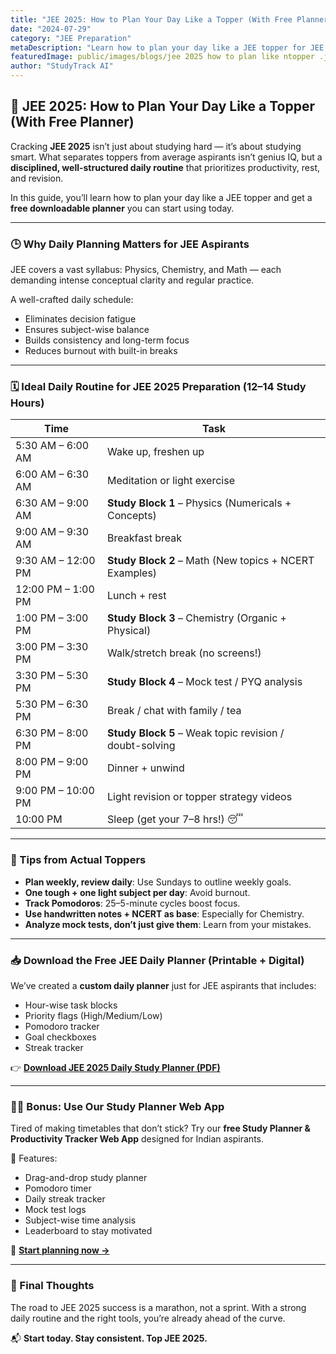 ```yaml
---
title: "JEE 2025: How to Plan Your Day Like a Topper (With Free Planner)"
date: "2024-07-29"
category: "JEE Preparation"
metaDescription: "Learn how to plan your day like a JEE topper for JEE 2025. Get a disciplined daily routine, subject-wise tips, and a free planner to boost your preparation."
featuredImage: public/images/blogs/jee 2025 how to plan like ntopper .jpeg
author: "StudyTrack AI"
---
```


## 🧠 JEE 2025: How to Plan Your Day Like a Topper (With Free Planner)

Cracking **JEE 2025** isn’t just about studying hard — it’s about studying smart. What separates toppers from average aspirants isn’t genius IQ, but a **disciplined, well-structured daily routine** that prioritizes productivity, rest, and revision.

In this guide, you’ll learn how to plan your day like a JEE topper and get a **free downloadable planner** you can start using today.

---

### 🕒 Why Daily Planning Matters for JEE Aspirants

JEE covers a vast syllabus: Physics, Chemistry, and Math — each demanding intense conceptual clarity and regular practice.

A well-crafted daily schedule:

*   Eliminates decision fatigue
*   Ensures subject-wise balance
*   Builds consistency and long-term focus
*   Reduces burnout with built-in breaks

---

### 🗓️ Ideal Daily Routine for JEE 2025 Preparation (12–14 Study Hours)

| Time               | Task                                                    |
| ------------------ | ------------------------------------------------------- |
| 5:30 AM – 6:00 AM  | Wake up, freshen up                                     |
| 6:00 AM – 6:30 AM  | Meditation or light exercise                            |
| 6:30 AM – 9:00 AM  | **Study Block 1** – Physics (Numericals + Concepts)     |
| 9:00 AM – 9:30 AM  | Breakfast break                                         |
| 9:30 AM – 12:00 PM | **Study Block 2** – Math (New topics + NCERT Examples)  |
| 12:00 PM – 1:00 PM | Lunch + rest                                            |
| 1:00 PM – 3:00 PM  | **Study Block 3** – Chemistry (Organic + Physical)      |
| 3:00 PM – 3:30 PM  | Walk/stretch break (no screens!)                        |
| 3:30 PM – 5:30 PM  | **Study Block 4** – Mock test / PYQ analysis            |
| 5:30 PM – 6:30 PM  | Break / chat with family / tea                          |
| 6:30 PM – 8:00 PM  | **Study Block 5** – Weak topic revision / doubt-solving |
| 8:00 PM – 9:00 PM  | Dinner + unwind                                         |
| 9:00 PM – 10:00 PM | Light revision or topper strategy videos                |
| 10:00 PM           | Sleep (get your 7–8 hrs!) 😴                            |

---

### 🧩 Tips from Actual Toppers

*   **Plan weekly, review daily**: Use Sundays to outline weekly goals.
*   **One tough + one light subject per day**: Avoid burnout.
*   **Track Pomodoros**: 25–5-minute cycles boost focus.
*   **Use handwritten notes + NCERT as base**: Especially for Chemistry.
*   **Analyze mock tests, don’t just give them**: Learn from your mistakes.

---

### 📥 Download the Free JEE Daily Planner (Printable + Digital)

We’ve created a **custom daily planner** just for JEE aspirants that includes:

*   Hour-wise task blocks
*   Priority flags (High/Medium/Low)
*   Pomodoro tracker
*   Goal checkboxes
*   Streak tracker

👉 [**Download JEE 2025 Daily Study Planner (PDF)**](#)

---

### 🧑‍🎓 Bonus: Use Our Study Planner Web App

Tired of making timetables that don’t stick? Try our **free Study Planner & Productivity Tracker Web App** designed for Indian aspirants.

🎯 Features:

*   Drag-and-drop study planner
*   Pomodoro timer
*   Daily streak tracker
*   Mock test logs
*   Subject-wise time analysis
*   Leaderboard to stay motivated

🔗 [**Start planning now →**](/study-planner)

---

### 📌 Final Thoughts

The road to JEE 2025 success is a marathon, not a sprint. With a strong daily routine and the right tools, you’re already ahead of the curve.

📬 **Start today. Stay consistent. Top JEE 2025.**
